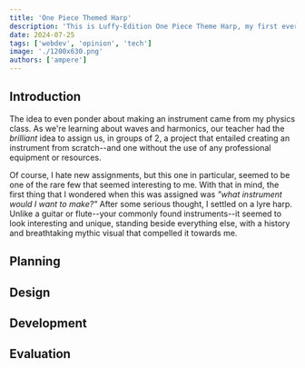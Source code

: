 ```yaml
---
title: 'One Piece Themed Harp'
description: 'This is Luffy-Edition One Piece Theme Harp, my first ever instrument'
date: 2024-07-25
tags: ['webdev', 'opinion', 'tech']
image: './1200x630.png'
authors: ['ampere']
---
```


## Introduction

The idea to even ponder about making an instrument came from my physics class. As we're learning
about waves and harmonics, our teacher had the _brilliant_ idea to assign us, in groups of 2, a project
that entailed creating an instrument from scratch--and one without the use of any professional equipment
or resources.

Of course, I hate new assignments, but this one in particular, seemed to be one of the rare few that seemed
interesting to me. With that in mind, the first thing that I wondered when this was assigned was 
_"what instrument would I want to make?"_ After some serious thought, I settled on a lyre harp. 
Unlike a guitar or flute--your commonly found instruments--it seemed to look interesting and unique, standing beside everything 
else, with a history and breathtaking mythic visual that compelled it towards me.

## Planning

## Design

## Development

## Evaluation